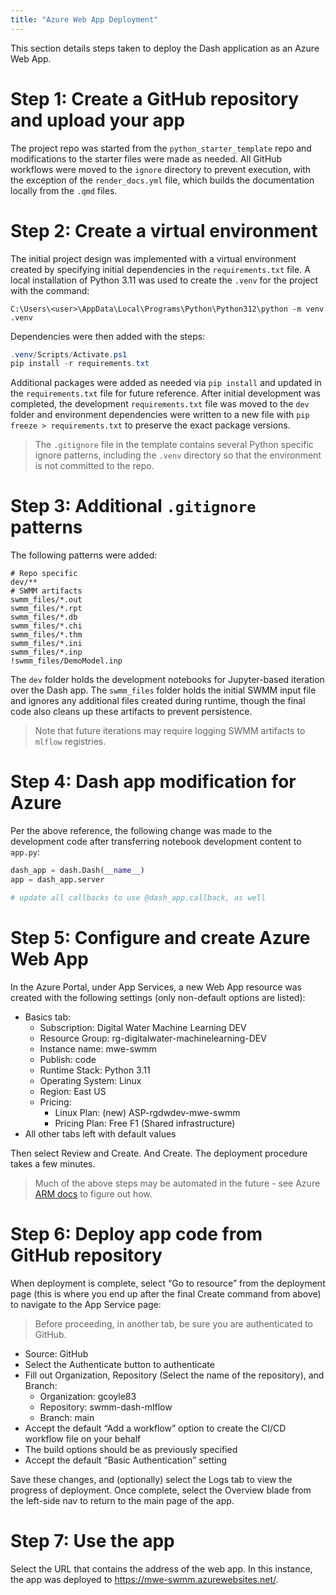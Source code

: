 ```yaml
---
title: "Azure Web App Deployment"
---
```


This section details steps taken to deploy the Dash application as an Azure Web App.

# Step 1: Create a GitHub repository and upload your app
The project repo was started from the `python_starter_template` repo and modifications to the starter files were made as needed. All GitHub workflows were moved to the `ignore` directory to prevent execution, with the exception of the `render_docs.yml` file, which builds the documentation locally from the `.qmd` files.

# Step 2: Create a virtual environment
The initial project design was implemented with a virtual environment created by specifying initial dependencies in the `requirements.txt` file. A local installation of Python 3.11 was used to create the `.venv` for the project with the command:
```
C:\Users\<user>\AppData\Local\Programs\Python\Python312\python -m venv .venv
```
Dependencies were then added with the steps:
```Powershell
.venv/Scripts/Activate.ps1
pip install -r requirements.txt
```
Additional packages were added as needed via `pip install` and updated in the `requirements.txt` file for future reference. After initial development was completed, the development `requirements.txt` file was moved to the `dev` folder and environment dependencies were written to a new file with `pip freeze > requirements.txt` to preserve the exact package versions. 

>The `.gitignore` file in the template contains several Python specific ignore patterns, including the `.venv` directory so that the environment is not committed to the repo.

# Step 3: Additional `.gitignore` patterns
The following patterns were added:

```
# Repo specific
dev/**
# SWMM artifacts
swmm_files/*.out
swmm_files/*.rpt
swmm_files/*.db
swmm_files/*.chi
swmm_files/*.thm
swmm_files/*.ini
swmm_files/*.inp
!swmm_files/DemoModel.inp
```

The `dev` folder holds the development notebooks for Jupyter-based iteration over the Dash app. The `swmm_files` folder holds the initial SWMM input file and ignores any additional files created during runtime, though the final code also cleans up these artifacts to prevent persistence.

>Note that future iterations may require logging SWMM artifacts to `mlflow` registries.

# Step 4: Dash app modification for Azure
Per the above reference, the following change was made to the development code after transferring notebook development content to `app.py`:

```python
dash_app = dash.Dash(__name__)
app = dash_app.server

# update all callbacks to use @dash_app.callback, as well
```

# Step 5: Configure and create Azure Web App
In the Azure Portal, under App Services, a new Web App resource was created with the following settings (only non-default options are listed):

-  Basics tab:
    -  Subscription: Digital Water Machine Learning DEV
    -  Resource Group: rg-digitalwater-machinelearning-DEV
    -  Instance name: mwe-swmm
    -  Publish: code
    -  Runtime Stack: Python 3.11
    -  Operating System: Linux
    -  Region: East US
    -  Pricing:
        -  Linux Plan: (new) ASP-rgdwdev-mwe-swmm
        -  Pricing Plan: Free F1 (Shared infrastructure) 
-  All other tabs left with default values

Then select Review and Create. And Create. The deployment procedure takes a few minutes.

>Much of the above steps may be automated in the future - see Azure [ARM docs](https://learn.microsoft.com/en-us/azure/azure-resource-manager/) to figure out how.

# Step 6: Deploy app code from GitHub repository
When deployment is complete, select "Go to resource" from the deployment page (this is where you end up after the final Create command from above) to navigate to the App Service page: 

> Before proceeding, in another tab, be sure you are authenticated to GitHub.

-  Source: GitHub
-  Select the Authenticate button to authenticate
-  Fill out Organization, Repository (Select the name of the repository), and Branch:
    -  Organization: gcoyle83
    -  Repository: swmm-dash-mlflow
    -  Branch: main
-  Accept the default "Add a workflow" option to create the CI/CD workflow file on your behalf
-  The build options should be as previously specified
-  Accept the default "Basic Authentication" setting

Save these changes, and (optionally) select the Logs tab to view the progress of deployment. Once complete, select the Overview blade from the left-side nav to return to the main page of the app. 

# Step 7: Use the app
Select the URL that contains the address of the web app. In this instance, the app was deployed to [https://mwe-swmm.azurewebsites.net/](https://mwe-swmm.azurewebsites.net/).
